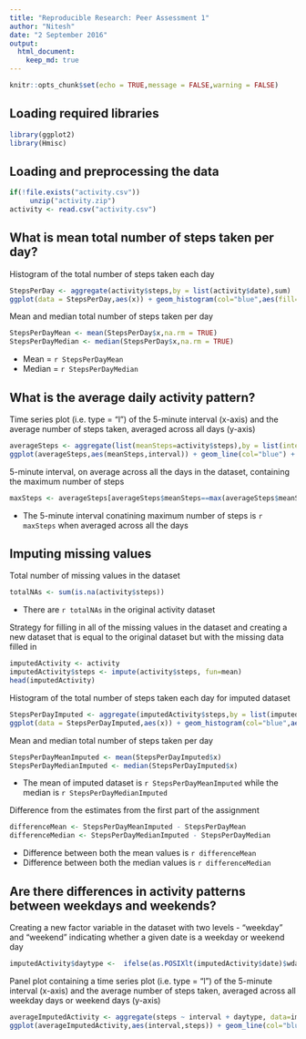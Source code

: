---
title: "Reproducible Research: Peer Assessment 1"
author: "Nitesh"
date: "2 September 2016"
output: 
  html_document:
    keep_md: true
---

```{r setup, include=FALSE}
knitr::opts_chunk$set(echo = TRUE,message = FALSE,warning = FALSE)
```
## Loading required libraries
```{r}
library(ggplot2)
library(Hmisc)
```

## Loading and preprocessing the data


```{r}
if(!file.exists("activity.csv"))
     unzip("activity.zip")
activity <- read.csv("activity.csv")
```


## What is mean total number of steps taken per day?

Histogram of the total number of steps taken each day

```{r}
StepsPerDay <- aggregate(activity$steps,by = list(activity$date),sum)
ggplot(data = StepsPerDay,aes(x)) + geom_histogram(col="blue",aes(fill=..count..)) + xlab("Steps Per Day") + ggtitle("Total Steps Taken Each Day")
```


Mean and median total number of steps taken per day

```{r}
StepsPerDayMean <- mean(StepsPerDay$x,na.rm = TRUE)
StepsPerDayMedian <- median(StepsPerDay$x,na.rm = TRUE)
```

* Mean = `r StepsPerDayMean`
* Median = `r StepsPerDayMedian`

## What is the average daily activity pattern?

Time series plot (i.e. type = "l") of the 5-minute interval (x-axis) and the average number of steps taken, averaged across all days (y-axis)

```{r}
averageSteps <- aggregate(list(meanSteps=activity$steps),by = list(interval=activity$interval),mean,na.rm=TRUE)
ggplot(averageSteps,aes(meanSteps,interval)) + geom_line(col="blue") + xlab("5-minute Interval") + ylab("Average Number Of Steps") + ggtitle("Average Number Of Steps vs 5-minute Interval")
```



5-minute interval, on average across all the days in the dataset, containing the maximum number of steps

```{r}
maxSteps <- averageSteps[averageSteps$meanSteps==max(averageSteps$meanSteps),1]
```

* The 5-minute interval conatining maximum number of steps is `r maxSteps` when averaged across all the days

## Imputing missing values

Total number of missing values in the dataset

```{r}
totalNAs <- sum(is.na(activity$steps))
```
* There are `r totalNAs` in the original activity dataset

Strategy for filling in all of the missing values in the dataset and creating a new dataset that is equal to the original dataset but with the missing data filled in

```{r}
imputedActivity <- activity
imputedActivity$steps <- impute(activity$steps, fun=mean)
head(imputedActivity)
```

Histogram of the total number of steps taken each day for imputed dataset

```{r}
StepsPerDayImputed <- aggregate(imputedActivity$steps,by = list(imputedActivity$date),sum)
ggplot(data = StepsPerDayImputed,aes(x)) + geom_histogram(col="blue",aes(fill=..count..)) + xlab("Steps Per Day For Imputed Dataset") + ggtitle("Steps Taken Each Day For Imputed Dataset")
```


Mean and median total number of steps taken per day

```{r}
StepsPerDayMeanImputed <- mean(StepsPerDayImputed$x)
StepsPerDayMedianImputed <- median(StepsPerDayImputed$x)
```

* The mean of imputed dataset is `r StepsPerDayMeanImputed` while the median is `r StepsPerDayMedianImputed`

Difference from the estimates from the first part of the assignment

```{r}
differenceMean <- StepsPerDayMeanImputed - StepsPerDayMean
differenceMedian <- StepsPerDayMedianImputed - StepsPerDayMedian
```

* Difference between both the mean values is `r differenceMean`
* Difference between both the median values is `r differenceMedian`


## Are there differences in activity patterns between weekdays and weekends?

Creating a new factor variable in the dataset with two levels - "weekday"
and "weekend" indicating whether a given date is a weekday or weekend
day

```{r}
imputedActivity$daytype <-  ifelse(as.POSIXlt(imputedActivity$date)$wday %in% c(0,6), 'weekend', 'weekday')
```
Panel plot containing a time series plot (i.e. type = "l") of the 5-minute interval (x-axis) and the average number of steps taken, averaged across all weekday days or weekend days (y-axis)

```{r}
averageImputedActivity <- aggregate(steps ~ interval + daytype, data=imputedActivity, mean)
ggplot(averageImputedActivity,aes(interval,steps)) + geom_line(col="blue") + facet_grid(daytype~.) + xlab("Average number of steps taken") + ylab("5-minute interval") + ggtitle("Average Steps vs 5-min Interval - Weekdays & Weekends")
```


